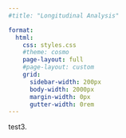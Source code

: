 ```yaml
---
#title: "Longitudinal Analysis"

format:
  html:
    css: styles.css
    #theme: cosmo
    page-layout: full
    #page-layout: custom
    grid:
      sidebar-width: 200px
      body-width: 2000px
      margin-width: 0px
      gutter-width: 0rem
---
```


```{=html}

<div class="bg"></div>

<p>test3.</p>

```






